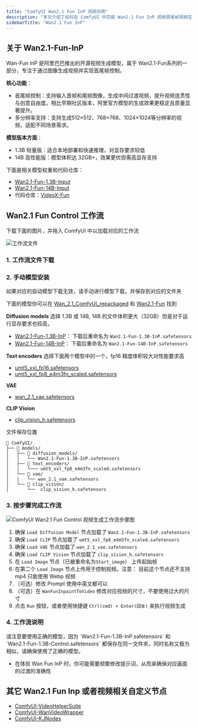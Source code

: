 ```yaml
---
title: "ComfyUI Wan2.1 Fun InP 视频示例"
description: "本文介绍了如何在 ComfyUI 中完成 Wan2.1 Fun InP 视频首尾帧视频生成示例"
sidebarTitle: "Wan2.1 Fun InP"
---
```


## 关于 Wan2.1-Fun-InP

Wan-Fun InP 是阿里巴巴推出的开源视频生成模型，属于 ​​Wan2.1-Fun​​ 系列的一部分，专注于通过图像生成视频并实现首尾帧控制。

**核心功能**：
- 首尾帧控制：支持输入首帧和尾帧图像，生成中间过渡视频，提升视频连贯性与创意自由度。相比早期社区版本，阿里官方模型的生成效果更稳定且质量显著提升。
- 多分辨率支持：支持生成512×512、768×768、1024×1024等分辨率的视频，适配不同场景需求。


**模型版本方面**：
- 1.3B 轻量版：适合本地部署和快速推理，对显存要求较低
- 14B 高性能版：模型体积达 32GB+，效果更优但需高显存支持

下面是相关模型权重和代码仓库：

- [Wan2.1-Fun-1.3B-Input](https://huggingface.co/alibaba-pai/Wan2.1-Fun-1.3B-Input)
- [Wan2.1-Fun-14B-Input](https://huggingface.co/alibaba-pai/Wan2.1-Fun-14B-Input)
- 代码仓库：[VideoX-Fun](https://github.com/aigc-apps/VideoX-Fun)

## Wan2.1 Fun Control 工作流

下载下面的图片，并拖入 ComfyUI 中以加载对应的工作流

![工作流文件](https://raw.githubusercontent.com/Comfy-Org/example_workflows/main/wan2.1_fun_inp/wan2.1_fun_inp.webp)

### 1. 工作流文件下载

### 2. 手动模型安装

如果对应的自动模型下载无效，请手动进行模型下载，并保存到对应的文件夹

下面的模型你可以在 [Wan_2.1_ComfyUI_repackaged](https://huggingface.co/Comfy-Org/Wan_2.1_ComfyUI_repackaged) 和 [Wan2.1-Fun](https://huggingface.co/collections/alibaba-pai/wan21-fun-67e4fb3b76ca01241eb7e334) 找到

**Diffusion models** 选择 1.3B 或 14B, 14B 的文件体积更大（32GB）但是对于运行显存要求也较高，
- [Wan2.1-Fun-1.3B-InP](https://huggingface.co/alibaba-pai/Wan2.1-Fun-1.3B-InP/resolve/main/diffusion_pytorch_model.safetensors?download=true)： 下载后重命名为 `Wan2.1-Fun-1.3B-InP.safetensors`
- [Wan2.1-Fun-14B-InP](https://huggingface.co/alibaba-pai/Wan2.1-Fun-14B-InP/resolve/main/diffusion_pytorch_model.safetensors?download=true)： 下载后重命名为 `Wan2.1-Fun-14B-InP.safetensors`

**Text encoders** 选择下面两个模型中的一个，fp16 精度体积较大对性能要求高
- [umt5_xxl_fp16.safetensors](https://huggingface.co/Comfy-Org/Wan_2.1_ComfyUI_repackaged/resolve/main/split_files/text_encoders/umt5_xxl_fp16.safetensors?download=true)
- [umt5_xxl_fp8_e4m3fn_scaled.safetensors](https://huggingface.co/Comfy-Org/Wan_2.1_ComfyUI_repackaged/resolve/main/split_files/text_encoders/umt5_xxl_fp8_e4m3fn_scaled.safetensors?download=true)

**VAE**
- [wan_2.1_vae.safetensors](https://huggingface.co/Comfy-Org/Wan_2.1_ComfyUI_repackaged/resolve/main/split_files/vae/wan_2.1_vae.safetensors?download=true)

**CLIP Vision** 
- [clip_vision_h.safetensors](https://huggingface.co/Comfy-Org/Wan_2.1_ComfyUI_repackaged/resolve/main/split_files/clip_vision/clip_vision_h.safetensors?download=true)

文件保存位置
```
📂 ComfyUI/
├── 📂 models/
│   ├── 📂 diffusion_models/
│   │   └── Wan2.1-Fun-1.3B-InP.safetensors
│   ├── 📂 text_encoders/
│   │   └─── umt5_xxl_fp8_e4m3fn_scaled.safetensors
│   └── 📂 vae/
│   │   └── wan_2.1_vae.safetensors
│   └── 📂 clip_vision/
│       └──  clip_vision_h.safetensors                 
```

### 3. 按步骤完成工作流

![ComfyUI Wan2.1 Fun Control 视频生成工作流步骤图](/images/tutorial/video/wan/fun_inp_flow_diagram.png)

1. 确保 `Load Diffusion Model` 节点加载了 `Wan2.1-Fun-1.3B-InP.safetensors`
2. 确保 `Load CLIP` 节点加载了 `umt5_xxl_fp8_e4m3fn_scaled.safetensors`
3. 确保 `Load VAE` 节点加载了 `wan_2.1_vae.safetensors`
4. 确保 `Load CLIP Vision` 节点加载了 `clip_vision_h.safetensors `
5. 在 `Load Image` 节点（已被重命名为`Start_image`） 上传起始帧
6. 在第二个 `Load Image` 节点上传用于控制视频。注意： 目前这个节点还不支持 mp4 只能使用 Webp 视频
7. （可选）修改 Prompt 使用中英文都可以
8. （可选）在 `WanFunInpaintToVideo` 修改对应视频的尺寸，不要使用过大的尺寸
9. 点击 `Run` 按钮，或者使用快捷键 `Ctrl(cmd) + Enter(回车)` 来执行视频生成

### 4. 工作流说明

<Tip>
请注意要使用正确的模型，因为 `Wan2.1-Fun-1.3B-InP.safetensors` 和  `Wan2.1-Fun-1.3B-Control.safetensors` 都保存在同一文件夹，同时名称又极为相似，请确保使用了正确的模型。
</Tip>

- 在体验 Wan Fun InP 时，你可能需要频繁修改提示词，从而来确保对应画面的过渡的准确性

## 其它 Wan2.1 Fun Inp 或者视频相关自定义节点

- [ComfyUI-VideoHelperSuite](https://github.com/Kosinkadink/ComfyUI-VideoHelperSuite) 
- [ComfyUI-WanVideoWrapper](https://github.com/kijai/ComfyUI-WanVideoWrapper)
- [ComfyUI-KJNodes](https://github.com/kijai/ComfyUI-KJNodes)